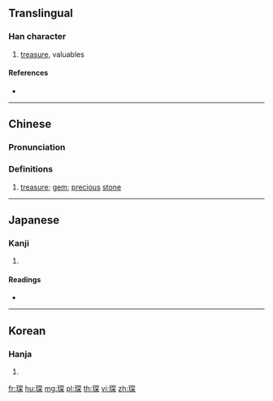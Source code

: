 ==Translingual==

===Han character===
{{Han char|rn=96|rad=玉|as=08|sn=12|four=17194|canj=MGBCD}}

# [[treasure]], valuables

====References====
* {{Han ref|kx=0734.110|dkj=21049|dj=1146.160|hdz=21124.040|uh=741B|ud=29723|bh=B560|bd=46432}}

----

==Chinese==

===Pronunciation===
{{zh-pron
|m=chēn
|c=sam1
|mn=qz,tw,xm,zz:thim
|cat=n
}}

===Definitions===
{{zh-hanzi}}

# [[treasure]]; [[gem]]; [[precious]] [[stone]]

----

==Japanese==

===Kanji===
{{ja-kanji|grade=|rs=玉08}}

# {{defn|lang=ja|sort=玉08}}

====Readings====
* {{ja-readings|on=[[ちん]] (chin), [[しん]] (shin)|kun=[[たから]] (takara)}}

----

==Korean==

===Hanja===
{{ko-hanja|hangeul=침|eumhun=|rv=chim|mr=ch'im|y=chim}}

# {{defn|lang=ko|sort=玉08}}

[[fr:琛]]
[[hu:琛]]
[[mg:琛]]
[[pl:琛]]
[[th:琛]]
[[vi:琛]]
[[zh:琛]]